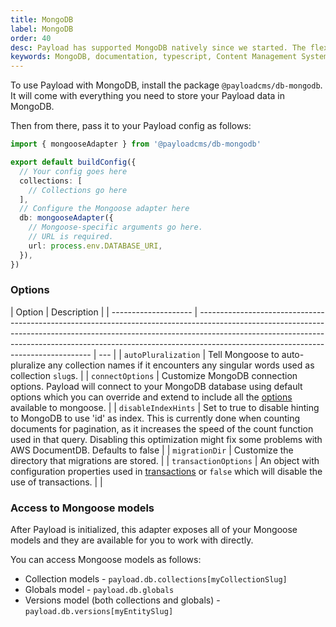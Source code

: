 ```yaml
---
title: MongoDB
label: MongoDB
order: 40
desc: Payload has supported MongoDB natively since we started. The flexible nature of MongoDB lends itself well to Payload's powerful fields.
keywords: MongoDB, documentation, typescript, Content Management System, cms, headless, javascript, node, react, express
---
```


To use Payload with MongoDB, install the package `@payloadcms/db-mongodb`. It will come with everything you need to
store your Payload data in MongoDB.

Then from there, pass it to your Payload config as follows:

```ts
import { mongooseAdapter } from '@payloadcms/db-mongodb'

export default buildConfig({
  // Your config goes here
  collections: [
    // Collections go here
  ],
  // Configure the Mongoose adapter here
  db: mongooseAdapter({
    // Mongoose-specific arguments go here.
    // URL is required.
    url: process.env.DATABASE_URI,
  }),
})
```

### Options

| Option               | Description                                                                                                                                                                                                                                                                                   |
| -------------------- | --------------------------------------------------------------------------------------------------------------------------------------------------------------------------------------------------------------------------------------------------------------------------------------------- | --- |
| `autoPluralization`  | Tell Mongoose to auto-pluralize any collection names if it encounters any singular words used as collection `slug`s.                                                                                                                                                                          |
| `connectOptions`     | Customize MongoDB connection options. Payload will connect to your MongoDB database using default options which you can override and extend to include all the [options](https://mongoosejs.com/docs/connections.html#options) available to mongoose.                                         |
| `disableIndexHints`  | Set to true to disable hinting to MongoDB to use 'id' as index. This is currently done when counting documents for pagination, as it increases the speed of the count function used in that query. Disabling this optimization might fix some problems with AWS DocumentDB. Defaults to false |
| `migrationDir`       | Customize the directory that migrations are stored.                                                                                                                                                                                                                                           |
| `transactionOptions` | An object with configuration properties used in [transactions](https://www.mongodb.com/docs/manual/core/transactions/) or `false` which will disable the use of transactions.                                                                                                                 |     |

### Access to Mongoose models

After Payload is initialized, this adapter exposes all of your Mongoose models and they are available for you to work
with directly.

You can access Mongoose models as follows:

- Collection models - `payload.db.collections[myCollectionSlug]`
- Globals model - `payload.db.globals`
- Versions model (both collections and globals) - `payload.db.versions[myEntitySlug]`
